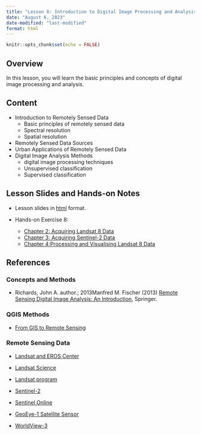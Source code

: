 ```yaml
---
title: "Lesson 8: Introduction to Digital Image Processing and Analysis "
date: "August 6, 2023"
date-modified: "last-modified"
format: html
---
```


```r
knitr::opts_chunk$set(echo = FALSE)
```

## Overview

In this lesson, you will learn the basic principles and concepts of digital image processing and analysis.

## Content

-   Introduction to Remotely Sensed Data
    -   Basic principles of remotely sensed data
    -   Spectral resolution
    -   Spatial resolution
-   Remotely Sensed Data Sources
-   Urban Applications of Remotely Sensed Data
-   Digital Image Analysis Methods
    -   digital image processing techniques
    -   Unsupervised classification
    -   Supervised classification

## Lesson Slides and Hands-on Notes

-   Lesson slides in [html](../lesson/Lesson08/Lesson08.html) format.

-   Hands-on Exercise 8:

    -   [Chapter 2: Acquiring Landsat 8 Data](https://qgis4rdpa.netlify.app/hands-on_01)
    -   [Chapter 3: Acquiring Sentinel-2 Data](https://qgis4rdpa.netlify.app/hands-on_02)
    -   [Chapter 4:Processing and Visualising Landsat 8 Data](https://qgis4rdpa.netlify.app/hands-on_03)

## References

### Concepts and Methods

-   Richards, John A. author.; 2013Manfred M. Fischer (2013) [Remote Sensing Digital Image Analysis: An Introduction](https://link-springer-com.libproxy.smu.edu.sg/book/10.1007/978-3-642-30062-2), Springer.

### QGIS Methods

-   [From GIS to Remote Sensing](https://fromgistors.blogspot.com/)

### Remote Sensing Data

-   [Landsat and EROS Center](https://www.usgs.gov/landsat-missions)

-   [Landsat Science](https://landsat.gsfc.nasa.gov/)

-   [Landsat program](https://en.wikipedia.org/wiki/Landsat_program)

-   [Sentinel-2](https://en.wikipedia.org/wiki/Sentinel-2)

-   [Sentinel Online](https://sentinels.copernicus.eu/web/sentinel/home)

-   [GeoEye-1 Satellite Sensor](https://www.satimagingcorp.com/satellite-sensors/geoeye-1/)

-   [WorldView-3](https://earth.esa.int/eogateway/missions/worldview-3)

